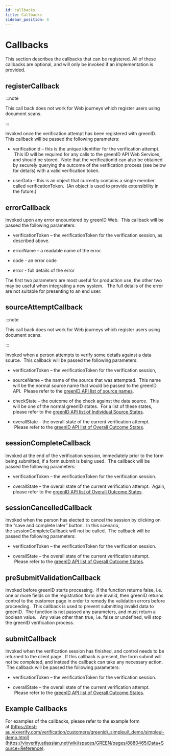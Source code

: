 ```yaml
---
id: callbacks
title: Callbacks
sidebar_position: 4
---
```


# Callbacks

This section describes the callbacks that can be registered. All of these callbacks are optional, and will only be invoked if an implementation is provided.

## registerCallback

:::note

This call back does not work for Web journeys which register users using document scans.

:::

Invoked once the verification attempt has been registered with greenID. This callback will be passed the following parameters:

- verificationId – this is the unique identifier for the verification attempt.  This ID will be required for any calls to the greenID API Web Services, and should be stored.  Note that the verificationId can also be obtained by securely querying the outcome of the verification process (see below for details) with a valid verification token.

- userData – this is an object that currently contains a single member called verificationToken.  (An object is used to provide extensibility in the future.)

## errorCallback

Invoked upon any error encountered by greenID Web.  This callback will be passed the following parameters:

- verificationToken – the verificationToken for the verification session, as described above.

- errorName – a readable name of the error.

- code - an error code

- error - full details of the error

The first two parameters are most useful for production use, the other two may be useful when integrating a new system.   The full details of the error are not suitable for presenting to an end user.  

## sourceAttemptCallback 

:::note

This call back does not work for Web journeys which register users using document scans.

:::

Invoked when a person attempts to verify some details against a data source.  This callback will be passed the following parameters:

- verificationToken – the verificationToken for the verification session,

- sourceName – the name of the source that was attempted.  This name will be the normal source name that would be passed to the greenID API.  Please refer to the [greenID API list of source names](https://vixverify.atlassian.net/wiki/spaces/GREEN/pages/8880465/Data+Source+Reference).

- checkState – the outcome of the check against the data source.  This will be one of the normal greenID states.  For a list of these states, please refer to the [greenID API list of Individual Source States](https://vixverify.atlassian.net/wiki/spaces/GREEN/pages/11206904/Reference+Tables#ReferenceTables-IndividualSourceStates).

- overallState – the overall state of the current verification attempt.  Please refer to the [greenID API list of Overall Outcome States](https://vixverify.atlassian.net/wiki/spaces/GREEN/pages/11206904/Reference+Tables#ReferenceTables-OverallOutcomeStates).   

## sessionCompleteCallback

Invoked at the end of the verification session, immediately prior to the form being submitted, if a form submit is being used.  The callback will be passed the following parameters:

- verificationToken – the verificationToken for the verification session.

- overallState – the overall state of the current verification attempt.  Again, please refer to the [greenID API list of Overall Outcome States](https://vixverify.atlassian.net/wiki/spaces/GREEN/pages/11206904/Reference+Tables#ReferenceTables-OverallOutcomeStates).  

## sessionCancelledCallback

Invoked when the person has elected to cancel the session by clicking on the “save and complete later” button.  In this scenario, the sessionCompleteCallback will not be called.  The callback will be passed the following parameters:

- verificationToken – the verificationToken for the verification session.

- overallState – the overall state of the current verification attempt.  Please refer to the [greenID API list of Overall Outcome States](https://vixverify.atlassian.net/wiki/spaces/GREEN/pages/11206904/Reference+Tables#ReferenceTables-OverallOutcomeStates).

## preSubmitValidationCallback

Invoked before greenID starts processing.  If the function returns false, i.e. one or more fields on the registration form are invalid, then greenID returns control to the customer page in order to remedy the validation errors before proceeding.  This callback is used to prevent submitting invalid data to greenID.  The function is not passed any parameters, and must return a boolean value.   Any value other than true, i.e. false or undefined, will stop the greenID verification process.

## submitCallback

Invoked when the verification session has finished, and control needs to be returned to the client page.  If this callback is present, the form submit will not be completed, and instead the callback can take any necessary action.  The callback will be passed the following parameters:

- verificationToken – the verificationToken for the verification session.

- overallState – the overall state of the current verification attempt.  Please refer to the [greenID API list of Overall Outcome States](https://vixverify.atlassian.net/wiki/spaces/GREEN/pages/11206904/Reference+Tables#ReferenceTables-OverallOutcomeStates).

## Example Callbacks

For examples of the callbacks, please refer to the example form at [https://test-au.vixverify.com/verification/customers/greenid\_simpleui\_demo/simpleui-demo.html](https://vixverify.atlassian.net/wiki/spaces/GREEN/pages/8880465/Data+Source+Reference).
